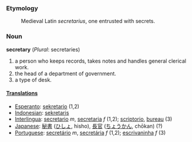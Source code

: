 ===Etymology===
:Medieval Latin ''secretarius'', one entrusted with secrets.
===Noun===
'''secretary''' (''Plural'': secretaries)
#a person who keeps records, takes notes and handles general clerical work.
#the head of a department of government.
#a type of desk.
====[[Translation]]s====
*[[Esperanto]]: [[sekretario]] (1,2)
*[[Indonesian]]: [[sekretaris]]
*[[Interlingua]]: [[secretario]] ''m'', [[secretaria]] ''f'' (1,2); [[scriptorio]], [[bureau]] (3)
*[[Japanese]]: [[秘書]] ([[ひしょ]], hisho), [[長官]] ([[ちょうかん]], chōkan) (?)
*[[Portuguese]]: [[secretário]] ''m'', [[secretária]] ''f'' (1,2); [[escrivaninha]] ''f'' (3)